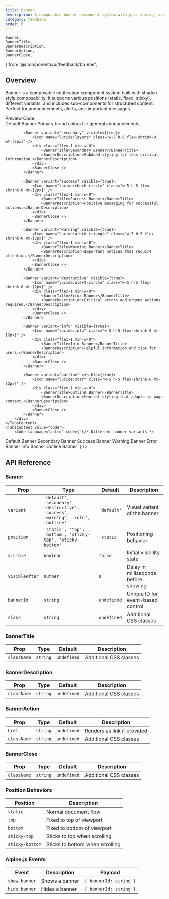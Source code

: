```yaml
---
title: Banner
description: A composable banner component system with positioning, variants, and Alpine.js integration
category: feedback
order: 6
---
```


    Banner,
    BannerTitle,
    BannerDescription,
    BannerAction,
    BannerClose,
} from '@/components/ui/feedback/banner';

## Overview

Banner is a composable notification component system built with shadcn-style composability. It supports various positions (static, fixed, sticky), different variants, and includes sub-components for structured content. Perfect for announcements, alerts, and important messages.

<Tabs defaultValue="preview" class="h-auto">
    <TabsList variant="pills" slot="list">
        <TabsTrigger value="preview" variant="pills">Preview</TabsTrigger>
        <TabsTrigger value="code" variant="pills">Code</TabsTrigger>
    </TabsList>
    <TabsContent value="preview" preview class="space-y-4 justify-start">
        <div class="space-y-4">
            <Banner variant="default" visible={true}>
                <Icon name="lucide:info" class="w-5 h-5 flex-shrink-0 mt-[2px]" />
                <div class="flex-1 min-w-0">
                    <BannerTitle>Default Banner</BannerTitle>
                    <BannerDescription>Primary brand colors for general announcements.</BannerDescription>
                </div>
                <BannerClose />
            </Banner>
            
            <Banner variant="secondary" visible={true}>
                <Icon name="lucide:layers" class="w-5 h-5 flex-shrink-0 mt-[2px]" />
                <div class="flex-1 min-w-0">
                    <BannerTitle>Secondary Banner</BannerTitle>
                    <BannerDescription>Subdued styling for less critical information.</BannerDescription>
                </div>
                <BannerClose />
            </Banner>
            
            <Banner variant="success" visible={true}>
                <Icon name="lucide:check-circle" class="w-5 h-5 flex-shrink-0 mt-[2px]" />
                <div class="flex-1 min-w-0">
                    <BannerTitle>Success Banner</BannerTitle>
                    <BannerDescription>Positive messaging for successful actions.</BannerDescription>
                </div>
                <BannerClose />
            </Banner>
            
            <Banner variant="warning" visible={true}>
                <Icon name="lucide:alert-triangle" class="w-5 h-5 flex-shrink-0 mt-[2px]" />
                <div class="flex-1 min-w-0">
                    <BannerTitle>Warning Banner</BannerTitle>
                    <BannerDescription>Important notices that require attention.</BannerDescription>
                </div>
                <BannerClose />
            </Banner>
            
            <Banner variant="destructive" visible={true}>
                <Icon name="lucide:alert-circle" class="w-5 h-5 flex-shrink-0 mt-[2px]" />
                <div class="flex-1 min-w-0">
                    <BannerTitle>Error Banner</BannerTitle>
                    <BannerDescription>Critical errors and urgent actions required.</BannerDescription>
                </div>
                <BannerClose />
            </Banner>
            
            <Banner variant="info" visible={true}>
                <Icon name="lucide:info" class="w-5 h-5 flex-shrink-0 mt-[2px]" />
                <div class="flex-1 min-w-0">
                    <BannerTitle>Info Banner</BannerTitle>
                    <BannerDescription>Helpful information and tips for users.</BannerDescription>
                </div>
                <BannerClose />
            </Banner>
            
            <Banner variant="outline" visible={true}>
                <Icon name="lucide:star" class="w-5 h-5 flex-shrink-0 mt-[2px]" />
                <div class="flex-1 min-w-0">
                    <BannerTitle>Outline Banner</BannerTitle>
                    <BannerDescription>Neutral styling that adapts to page context.</BannerDescription>
                </div>
                <BannerClose />
            </Banner>
        </div>
    </TabsContent>
    <TabsContent value="code">
        <Code language="astro" code={`{/* Different banner variants */
<Banner variant="default" visible={true}>
  <Icon name="lucide:info" />
  <BannerTitle>Default Banner</BannerTitle>
  <BannerClose />
</Banner>

<Banner variant="secondary" visible={true}>
    <Icon name="lucide:layers" />
    <BannerTitle>Secondary Banner</BannerTitle>
    <BannerClose />
</Banner>

<Banner variant="success" visible={true}>
    <Icon name="lucide:check-circle" />
    <BannerTitle>Success Banner</BannerTitle>
    <BannerClose />
</Banner>

<Banner variant="warning" visible={true}>
    <Icon name="lucide:alert-triangle" />
    <BannerTitle>Warning Banner</BannerTitle>
    <BannerClose />
</Banner>

<Banner variant="destructive" visible={true}>
    <Icon name="lucide:alert-circle" />
    <BannerTitle>Error Banner</BannerTitle>
    <BannerClose />
</Banner>

<Banner variant="info" visible={true}>
    <Icon name="lucide:info" />
    <BannerTitle>Info Banner</BannerTitle>
    <BannerClose />
</Banner>

<Banner variant="outline" visible={true}>
  <Icon name="lucide:star" />
  <BannerTitle>Outline Banner</BannerTitle>
  <BannerClose />
</Banner>`} />
    </TabsContent>
</Tabs>

## API Reference

### Banner

| Prop           | Type                                                                             | Default     | Description                          |
| -------------- | -------------------------------------------------------------------------------- | ----------- | ------------------------------------ |
| `variant`      | `'default', 'secondary', 'destructive', 'success', 'warning', 'info', 'outline'` | `'default'` | Visual variant of the banner         |
| `position`     | `'static', 'top', 'bottom', 'sticky-top', 'sticky-bottom'`                       | `'static'`  | Positioning behavior                 |
| `visible`      | `boolean`                                                                        | `false`     | Initial visibility state             |
| `visibleAfter` | `number`                                                                         | `0`         | Delay in milliseconds before showing |
| `bannerId`     | `string`                                                                         | `undefined` | Unique ID for event-based control    |
| `class`        | `string`                                                                         | `undefined` | Additional CSS classes               |

### BannerTitle

| Prop        | Type     | Default     | Description            |
| ----------- | -------- | ----------- | ---------------------- |
| `className` | `string` | `undefined` | Additional CSS classes |

### BannerDescription

| Prop        | Type     | Default     | Description            |
| ----------- | -------- | ----------- | ---------------------- |
| `className` | `string` | `undefined` | Additional CSS classes |

### BannerAction

| Prop        | Type     | Default     | Description                 |
| ----------- | -------- | ----------- | --------------------------- |
| `href`      | `string` | `undefined` | Renders as link if provided |
| `className` | `string` | `undefined` | Additional CSS classes      |

### BannerClose

| Prop        | Type     | Default     | Description            |
| ----------- | -------- | ----------- | ---------------------- |
| `className` | `string` | `undefined` | Additional CSS classes |

### Position Behaviors

| Position        | Description                     |
| --------------- | ------------------------------- |
| `static`        | Normal document flow            |
| `top`           | Fixed to top of viewport        |
| `bottom`        | Fixed to bottom of viewport     |
| `sticky-top`    | Sticks to top when scrolling    |
| `sticky-bottom` | Sticks to bottom when scrolling |

### Alpine.js Events

| Event         | Description    | Payload                |
| ------------- | -------------- | ---------------------- |
| `show-banner` | Shows a banner | `{ bannerId: string }` |
| `hide-banner` | Hides a banner | `{ bannerId: string }` |
